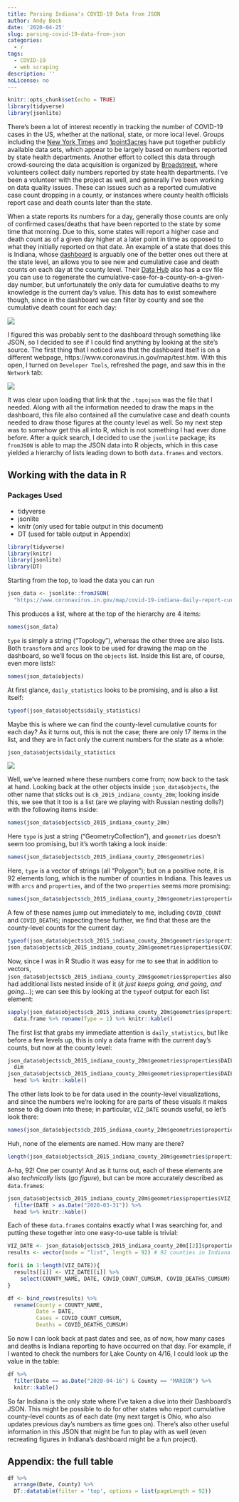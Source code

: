 ```yaml
---
title: Parsing Indiana's COVID-19 Data from JSON
author: Andy Beck
date: '2020-04-25'
slug: parsing-covid-19-data-from-json
categories:
  - r
tags:
  - COVID-19
  - web scraping
description: ''
noLicense: no
---
```


```r
knitr::opts_chunk$set(echo = TRUE)
library(tidyverse)
library(jsonlite)
```

There's been a lot of interest recently in tracking the number of COVID-19 cases in the US, whether at the national, state, or more local level. Groups including the [New York Times](https://github.com/nytimes/covid-19-data) and [1point3acres](https://coronavirus.1point3acres.com/en) have put together publicly available data sets, which appear to be largely based on numbers reported by state health departments. Another effort to collect this data through crowd-sourcing the data acquisition is organized by [Broadstreet](https://covid19dataproject.org/), where volunteers collect daily numbers reported by state health departments. I've been a volunteer with the project as well, and generally I've been working on data quality issues. These can issues such as a reported cumulative case count dropping in a county, or instances where county health officials report case and death counts later than the state.

When a state reports its numbers for a day, generally those counts are only of confirmed cases/deaths that have been reported to the state by some time that morning. Due to this, some states will report a higher case and death count as of a given day higher at a later point in time as opposed to what they initially reported on that date. An example of a state that does this is Indiana, whose [dashboard](https://www.coronavirus.in.gov/) is arguably one of the better ones out there at the state level, an allows you to see new and cumulative case and death counts on each day at the county level. Their [Data Hub](https://hub.mph.in.gov/dataset?q=COVID) also has a csv file you can use to regenerate the cumulative-case-for-a-county-on-a-given-day number, but unfortunately the only data for cumulative deaths to my knowledge is the current day's value. This data has to exist somewhere though, since in the dashboard we can filter by county and see the cumulative death count for each day:

![](/post/2020-04-25-parsing-covid-19-data-from-json_files/lake_county.png)

I figured this was probably sent to the dashboard through something like JSON, so I decided to see if I could find anything by looking at the site's source. The first thing that I noticed was that the dashboard itself is on a different webpage, https://www.coronavirus.in.gov/map/test.htm. With this open, I turned on `Developer Tools`, refreshed the page, and saw this in the `Network` tab:

![](/post/2020-04-25-parsing-covid-19-data-from-json_files/json_link.png)

It was clear upon loading that link that the `.topojson` was the file that I needed. Along with all the information needed to draw the maps in the dashboard, this file also contained all the cumulative case and death counts needed to draw those figures at the county level as well. So my next step was to somehow get this all into R, which is not something I had ever done before. After a quick search, I decided to use the `jsonlite` package; its `fromJSON` is able to map the JSON data into R objects, which in this case yielded a hierarchy of lists leading down to both `data.frames` and vectors.

## Working with the data in R

### Packages Used

* tidyverse
* jsonlite
* knitr (only used for table output in this document)
* DT (used for table output in Appendix)

```r
library(tidyverse)
library(knitr)
library(jsonlite)
library(DT)
```

Starting from the top, to load the data you can run
```r
json_data <- jsonlite::fromJSON(
  "https://www.coronavirus.in.gov/map/covid-19-indiana-daily-report-current.topojson")
```

This produces a list, where at the top of the hierarchy are 4 items:

```r
names(json_data)
```

`type` is simply a string ("Topology"), whereas the other three are also lists. Both `transform` and `arcs` look to be used for drawing the map on the dashboard, so we'll focus on the `objects` list. Inside this list are, of course, even more lists!:

```r
names(json_data$objects)
```

At first glance, `daily_statistics` looks to be promising, and is also a list itself:

```r
typeof(json_data$objects$daily_statistics)
```

Maybe this is where we can find the county-level cumulative counts for each day? As it turns out, this is not the case; there are only 17 items in the list, and they are in fact only the current numbers for the state as a whole:

```r
json_data$objects$daily_statistics
```

![](/post/2020-04-25-parsing-covid-19-data-from-json_files/indiana_total.png)

Well, we've learned where these numbers come from; now back to the task at hand. Looking back at the other objects inside `json_data$objects`, the other name that sticks out is `cb_2015_indiana_county_20m`; looking inside this, we see that it too is a list (are we playing with Russian nesting dolls?) with the following items inside:

```r
names(json_data$objects$cb_2015_indiana_county_20m)
```

Here `type` is just a string ("GeometryCollection"), and `geometries` doesn't seem too promising, but it's worth taking a look inside:

```r
names(json_data$objects$cb_2015_indiana_county_20m$geometries)
```

Here, `type` is a vector of strings (all "Polygon"); but on a positive note, it is 92 elements long, which is the number of counties in Indiana. This leaves us with `arcs` and `properties`, and of the two `properties` seems more promising:

```r
names(json_data$objects$cb_2015_indiana_county_20m$geometries$properties)
```

A few of these names jump out immediately to me, including `COVID_COUNT` and `COVID_DEATHS`; inspecting these further, we find that these are the county-level counts for the current day:

```r
typeof(json_data$objects$cb_2015_indiana_county_20m$geometries$properties$COVID_COUNT)
json_data$objects$cb_2015_indiana_county_20m$geometries$properties$COVID_COUNT
```

Now, since I was in R Studio it was easy for me to see that in addition to vectors, `json_data$objects$cb_2015_indiana_county_20m$geometries$properties` also had additional lists nested inside of it (*it just keeps going, and going, and going...*); we can see this by looking at the `typeof` output for each list element:

```r
sapply(json_data$objects$cb_2015_indiana_county_20m$geometries$properties, typeof) %>%
  data.frame %>% rename(Type = 1) %>% knitr::kable()
```


The first list that grabs my immediate attention is `daily_statistics`, but like before a few levels up, this is only a data frame with the current day's counts, but now at the county level:

```r
json_data$objects$cb_2015_indiana_county_20m$geometries$properties$DAILY_STATISTICS %>%
  dim
json_data$objects$cb_2015_indiana_county_20m$geometries$properties$DAILY_STATISTICS %>%
  head %>% knitr::kable()
```

The other lists look to be for data used in the county-level visualizations, and since the numbers we're looking for are parts of these visuals it makes sense to dig down into these; in particular, `VIZ_DATE` sounds useful, so let's look there:

```r
names(json_data$objects$cb_2015_indiana_county_20m$geometries$properties$VIZ_DATE)
```

Huh, none of the elements are named. How many are there?

```r
length(json_data$objects$cb_2015_indiana_county_20m$geometries$properties$VIZ_DATE)
```

A-ha, 92! One per county! And as it turns out, each of these elements are also *technically* lists (*go figure*), but can be more accurately described as `data.frame`s:

```r
json_data$objects$cb_2015_indiana_county_20m$geometries$properties$VIZ_DATE[[1]] %>%
  filter(DATE > as.Date("2020-03-31")) %>%
  head %>% knitr::kable()
```

Each of these `data.frame`s contains exactly what I was searching for, and putting these together into one easy-to-use table is trivial:

```r
VIZ_DATE <- json_data$objects$cb_2015_indiana_county_20m[[2]]$properties$VIZ_DATE
results <- vector(mode = "list", length = 92) # 92 counties in Indiana

for(i in 1:length(VIZ_DATE)){
  results[[i]] <- VIZ_DATE[[i]] %>%
    select(COUNTY_NAME, DATE, COVID_COUNT_CUMSUM, COVID_DEATHS_CUMSUM)
}

df <- bind_rows(results) %>%
  rename(County = COUNTY_NAME, 
         Date = DATE,
         Cases = COVID_COUNT_CUMSUM,
         Deaths = COVID_DEATHS_CUMSUM)
```

So now I can look back at past dates and see, as of now, how many cases and deaths is Indiana reporting to have occurred on that day. For example, if I wanted to check the numbers for Lake County on 4/16, I could look up the value in the table:

```r
df %>%
  filter(Date == as.Date("2020-04-16") & County == "MARION") %>%
  knitr::kable()
```

So far Indiana is the only state where I've taken a dive into their Dashboard's JSON. This might be possible to do for other states who report cumulative county-level counts as of each date (my next target is Ohio, who also updates previous day's numbers as time goes on). There's also other useful information in this JSON that might be fun to play with as well (even recreating figures in Indiana's dashboard might be a fun project).

## Appendix: the full table

```r
df %>%
  arrange(Date, County) %>%
  DT::datatable(filter = 'top', options = list(pageLength = 92))
```

